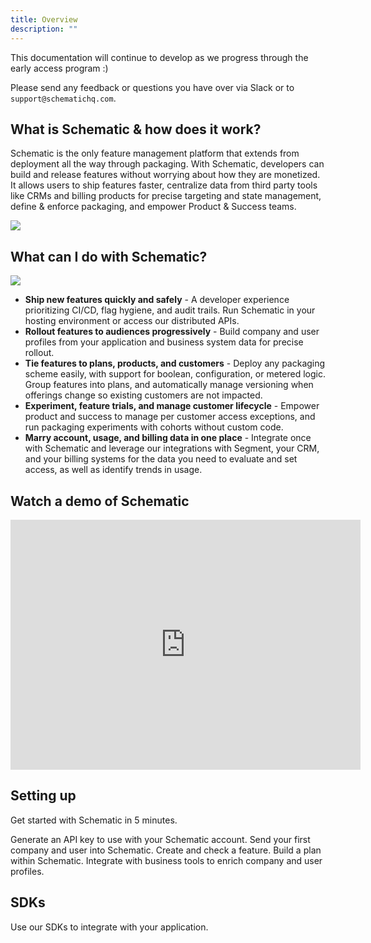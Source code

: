 ```yaml
---
title: Overview
description: ""
---
```


<Info>
This documentation will continue to develop as we progress through the early access program :)

Please send any feedback or questions you have over via Slack or to `support@schematichq.com`.
</Info>

## What is Schematic & how does it work?

Schematic is the only feature management platform that extends from deployment all the way through packaging. With Schematic, developers can build and release features without worrying about how they are monetized. It allows users to ship features faster, centralize data from third party tools like CRMs and billing products for precise targeting and state management, define & enforce packaging, and empower Product & Success teams.

<img
  src="/images/sch_systemdiagram.png"
/>

## What can I do with Schematic?

<img
  src="/images/sch_rollout.png"
/>

- **Ship new features quickly and safely** - A developer experience prioritizing CI/CD, flag hygiene, and audit trails. Run Schematic in your hosting environment or access our distributed APIs.
- **Rollout features to audiences progressively** - Build company and user profiles from your application and business system data for precise rollout.
- **Tie features to plans, products, and customers** - Deploy any packaging scheme easily, with support for boolean, configuration, or metered logic. Group features into plans, and automatically manage versioning when offerings change so existing customers are not impacted.
- **Experiment, feature trials, and manage customer lifecycle** -  Empower product and success to manage per customer access exceptions, and run packaging experiments with cohorts without custom code.
- **Marry account, usage, and billing data in one place** - Integrate once with Schematic and leverage our integrations with Segment, your CRM, and your billing systems for the data you need to evaluate and set access, as well as identify trends in usage.

## Watch a demo of Schematic

<iframe
  width="560"
  height="400"
  src="https://www.loom.com/embed/bbb09e97db2c45e68307dbde0aa77a42?sid=439034db-a5c1-42c8-a110-69341413bd35"
  title="Loom video player"
  frameBorder="0"
  allow="accelerometer; autoplay; clipboard-write; encrypted-media; gyroscope; picture-in-picture"
  allowFullScreen
></iframe>

## Setting up

Get started with Schematic in 5 minutes.

<CardGroup cols={2}>
  <Card
    title="Set up API keys"
    icon="key"
    href="/quickstart#create-an-api-key"
  >
    Generate an API key to use with your Schematic account.
  </Card>
  <Card
    title="Create companies and users"
    icon="building"
    href="/quickstart#creating-companies-and-users"
  >
    Send your first company and user into Schematic.
  </Card>
  <Card
    title="Check a flag"
    icon="flag"
    href="/quickstart#creating-and-checking-features"
  >
    Create and check a feature.
  </Card>
  <Card
    title="Create a plan"
    icon="bars"
    href="/quickstart#create-a-plan"
  >
    Build a plan within Schematic.
  </Card>
  <Card
    title="Integrate with tools"
    icon="cloud"
    href="/integrations/stripe"
  >
    Integrate with business tools to enrich company and user profiles.
  </Card>

</CardGroup>

## SDKs

Use our SDKs to integrate with your application.

<CardGroup cols={2}>
  <Card
    title="Javascript (Client)"
    icon="js"
    href="/sdks/javascript"
  >
  </Card>
  <Card
    title="Ruby (Server)"
    icon="gem"
    href="/sdks/ruby"
  >
  </Card>
  <Card
    title="Go"
    icon="golang"
    href="/sdks/go"
  >
  </Card>
  <Card
    title="Typscript-Node"
    icon="node-js"
    href="/sdks/typescript-node"
  >
  </Card>
  <Card
    title="PHP"
    icon="php"
    href="/sdks/php"
  >
  </Card>
</CardGroup>
